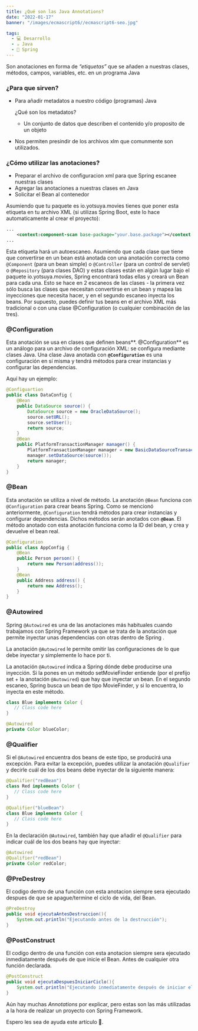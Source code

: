 ```yaml
---
title: ¿Qué son las Java Annotations?
date: "2022-01-17"
banner: "/images/ecmascript6//ecmascript6-seo.jpg"

tags:
  - 💻 Desarrollo
  - ☕ Java
  - 🍃 Spring
---
```



Son anotaciones en forma de *“etiquetas”* que se añaden a nuestras clases, métodos, campos, variables, etc. en un programa Java

### ¿Para que sirven?

* Para añadir metadatos a nuestro código (programas) Java
    
    ¿Qué son los metadatos?
    
    - Un conjunto de datos que describen el contenido y/o proposito de un objeto
* Nos permiten presindir de los archivos xlm que comunmente son utilizados.

### ¿Cómo utilizar las anotaciones?

* Preparar el archivo de configuracion xml para que Spring escanee nuestras clases
* Agregar las anotaciones a nuestras clases en Java
* Solicitar el Bean al contenedor
    
Asumiendo que tu paquete es io.yotsuya.movies tienes que poner esta etiqueta en tu archivo XML (si utilizas Spring Boot, este lo hace automaticamente al crear el proyecto):
    

```xml
...
	<context:component-scan base-package="your.base.package"></context:component-scan>
...
```

Esta etiqueta hará un autoescaneo. Asumiendo que cada clase que tiene que convertirse en un bean está anotada con una anotación correcta como `@Component` (para un bean simple) o `@Controller` (para un control de servlet) o `@Repository` (para clases DAO) y estas clases están en algún lugar bajo el paquete io.yotsuya.movies, Spring encontrará todas ellas y creará un Bean para cada una. Esto se hace en 2 escaneos de las clases - la primera vez sólo busca las clases que necesitan convertirse en un bean y mapea las inyecciones que necesita hacer, y en el segundo escaneo inyecta los beans. Por supuesto, puedes definir tus beans en el archivo XML más tradicional o con una clase @Configuration (o cualquier combinación de las tres).


### @Configuration

Esta anotación se usa en clases que definen beans**. @Configuration** es un análogo para un archivo de configuración XML: se configura mediante clases Java. Una clase Java anotada con **`@Configuration`** es una configuración en sí misma y tendrá métodos para crear instancias y configurar las dependencias.

Aquí hay un ejemplo:

```java
@Configuartion
public class DataConfig {
    @Bean
    public DataSource source() {
        DataSource source = new OracleDataSource();
        source.setURL();
        source.setUser();
        return source;
    }
    @Bean
    public PlatformTransactionManager manager() {
        PlatformTransactionManager manager = new BasicDataSourceTransactionManager();
        manager.setDataSource(source());
        return manager;
    }
}
```


### @Bean

Esta anotación se utiliza a nivel de método. La anotación `@Bean` funciona con `@Configuration` para crear beans Spring. Como se mencionó anteriormente, `@Configuration` tendrá métodos para crear instancias y configurar dependencias. Dichos métodos serán anotados con **`@Bean`**. El método anotado con esta anotación funciona como la ID del bean, y crea y devuelve el bean real.

```java
@Configuration
public class AppConfig {
    @Bean
    public Person person() {
        return new Person(address());
    }
    @Bean
    public Address address() {
        return new Address();
    }
}
```


### @Autowired

Spring `@Autowired` es una de las anotaciones más habituales cuando trabajamos con Spring Framework ya que se trata de la anotación que permite inyectar unas dependencias con otras dentro de Spring .

La anotación `@Autowired` le permite omitir las configuraciones de lo que debe inyectar y simplemente lo hace por ti.

La anotación `@Autowired` indica a Spring dónde debe producirse una inyección. Si la pones en un método setMovieFinder entiende (por el prefijo set + la anotación `@Autowired`) que hay que inyectar un bean. En el segundo escaneo, Spring busca un bean de tipo MovieFinder, y si lo encuentra, lo inyecta en este método. 

```java
class Blue implements Color {
   // Class code here
}

@Autowired
private Color blueColor;
```


### @Qualifier

Si el `@Autowired` encuentra dos beans de este tipo, se producirá una excepción. Para evitar la excepción, puedes utilizar la anotación `@Qualifier` y decirle cuál de los dos beans debe inyectar de la siguiente manera:

```java
@Qualifier("redBean")
class Red implements Color {
   // Class code here
}

@Qualifier("blueBean")
class Blue implements Color {
   // Class code here
}
```

En la declaración `@Autowired`, también hay que añadir el `@Qualifier` para indicar cuál de los dos beans hay que inyectar:

```java
@Autowired
@Qualifier("redBean")
private Color redColor;
```


### @PreDestroy

El codigo dentro de una función con esta anotacion siempre sera ejecutado despues de que se apague/termine el ciclo de vida, del Bean.

```java
@PreDestroy
public void ejecutaAntesDestruccion(){
	System.out.println("Ejecutando antes de la destrucción");
}
```


### @PostConstruct

El codigo dentro de una función con esta anotacion siempre sera ejecutado inmediatamente después de que inicie el Bean. Antes de cualquier otra función declarada.

```java
@PostConstruct
public void ejecutaDespuesIniciarCiclo(){
	System.out.println("Ejecutando inmediatamente después de iniciar el programa");
}
```

Aún hay muchas *Annotations* por explicar, pero estas son las más utilizadas a la hora de realizar un proyecto con Spring Framework.

Espero les sea de ayuda este artículo 🙂.
